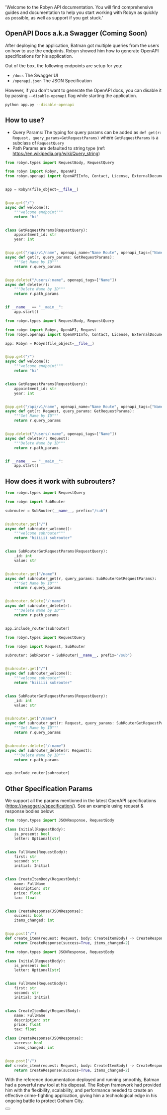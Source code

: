   'Welcome to the Robyn API documentation. You will find comprehensive guides and documentation to help you start working with Robyn as quickly as possible, as well as support if you get stuck.'


## OpenAPI Docs a.k.a Swagger (Coming Soon)

After deploying the application, Batman got multiple queries from the users on how to use the endpoints. Robyn showed him how to generate OpenAPI specifications for his application.

Out of the box, the following endpoints are setup for you:

- `/docs` The Swagger UI
- `/openapi.json` The JSON Specification

However, if you don't want to generate the OpenAPI docs, you can disable it by passing `--disable-openapi` flag while starting the application.

```bash
python app.py --disable-openapi
```

## How to use?

- Query Params: The typing for query params can be added as `def get(r: Request, query_params=GetRequestParams)` where `GetRequestParams` is a subclass of `RequestQuery`
- Path Params are defaulted to string type (ref: https://en.wikipedia.org/wiki/Query_string)

<CodeGroup title="Basic App">

```python {{ title: 'untyped' }}
from robyn.types import RequestBody, RequestQuery

from robyn import Robyn, OpenAPI
from robyn.openapi import OpenAPIInfo, Contact, License, ExternalDocumentation, Components


app = Robyn(file_object=__file__)


@app.get("/")
async def welcome():
    """welcome endpoint"""
    return "hi"


class GetRequestParams(RequestQuery):
    appointment_id: str
    year: int


@app.get("/api/v1/name", openapi_name="Name Route", openapi_tags=["Name"])
async def get(r, query_params: GetRequestParams):
    """Get Name by ID"""
    return r.query_params


@app.delete("/users/:name", openapi_tags=["Name"])
async def delete(r):
    """Delete Name by ID"""
    return r.path_params


if __name__ == "__main__":
    app.start()
```

```python {{ title: 'typed' }}
from robyn.types import RequestBody, RequestQuery

from robyn import Robyn, OpenAPI, Request
from robyn.openapi import OpenAPIInfo, Contact, License, ExternalDocumentation, Components

app: Robyn = Robyn(file_object=__file__)


@app.get("/")
async def welcome():
    """welcome endpoint"""
    return "hi"


class GetRequestParams(RequestQuery):
    appointment_id: str
    year: int


@app.get("/api/v1/name", openapi_name="Name Route", openapi_tags=["Name"])
async def get(r: Request, query_params: GetRequestParams):
    """Get Name by ID"""
    return r.query_params


@app.delete("/users/:name", openapi_tags=["Name"])
async def delete(r: Request):
    """Delete Name by ID"""
    return r.path_params


if __name__ == "__main__":
    app.start()
```

</CodeGroup>

## How does it work with subrouters?

<CodeGroup title="Subrouters">

```python {{ title: 'untyped' }}
from robyn.types import RequestQuery

from robyn import SubRouter

subrouter = SubRouter(__name__, prefix="/sub")


@subrouter.get("/")
async def subrouter_welcome():
    """welcome subrouter"""
    return "hiiiiii subrouter"


class SubRouterGetRequestParams(RequestQuery):
    _id: int
    value: str


@subrouter.get("/name")
async def subrouter_get(r, query_params: SubRouterGetRequestParams):
    """Get Name by ID"""
    return r.query_params


@subrouter.delete("/:name")
async def subrouter_delete(r):
    """Delete Name by ID"""
    return r.path_params


app.include_router(subrouter)
```

```python {{ title: 'typed' }}
from robyn.types import RequestQuery

from robyn import Request, SubRouter

subrouter: SubRouter = SubRouter(__name__, prefix="/sub")


@subrouter.get("/")
async def subrouter_welcome():
    """welcome subrouter"""
    return "hiiiiii subrouter"


class SubRouterGetRequestParams(RequestQuery):
    _id: int
    value: str


@subrouter.get("/name")
async def subrouter_get(r: Request, query_params: SubRouterGetRequestParams):
    """Get Name by ID"""
    return r.query_params


@subrouter.delete("/:name")
async def subrouter_delete(r: Request):
    """Delete Name by ID"""
    return r.path_params


app.include_router(subrouter)
```

</CodeGroup>

## Other Specification Params

We support all the params mentioned in the latest OpenAPI specifications (https://swagger.io/specification/). See an example using request & response bodies below:

<CodeGroup title="Request & Response Body">

```python {{ title: 'untyped' }}
from robyn.types import JSONResponse, RequestBody

class Initial(RequestBody):
    is_present: bool
    letter: Optional[str]


class FullName(RequestBody):
    first: str
    second: str
    initial: Initial


class CreateItemBody(RequestBody):
    name: FullName
    description: str
    price: float
    tax: float


class CreateResponse(JSONResponse):
    success: bool
    items_changed: int


@app.post("/")
def create_item(request: Request, body: CreateItemBody) -> CreateResponse:
    return CreateResponse(success=True, items_changed=2)
```

```python {{ title: 'typed' }}
from robyn.types import JSONResponse, RequestBody

class Initial(RequestBody):
    is_present: bool
    letter: Optional[str]


class FullName(RequestBody):
    first: str
    second: str
    initial: Initial


class CreateItemBody(RequestBody):
    name: FullName
    description: str
    price: float
    tax: float

class CreateResponse(JSONResponse):
    success: bool
    items_changed: int


@app.post("/")
def create_item(request: Request, body: CreateItemBody) -> CreateResponse:
    return CreateResponse(success=True, items_changed=2)
```

</CodeGroup>

With the reference documentation deployed and running smoothly, Batman had a powerful new tool at his disposal. The Robyn framework had provided him with the flexibility, scalability, and performance needed to create an effective crime-fighting application, giving him a technological edge in his ongoing battle to protect Gotham City.


<div className="not-prose">
  <Button
    href="/documentation/example_app/templates"
    variant="text"
    arrow="right"
    children="Templates"
  />
</div>



